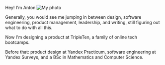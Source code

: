 
Hey! I'm Anton ![My photo](/me.jpeg)

Generally, you would see me jumping in between design, software engineering, product management, leadership, and writing, still figuring out what to do with all this.

Now I'm designing a product at <Link href='https://tripleten.com' view='filled' color='#ff976b'>TripleTen</Link>, a family of online tech bootcamps.

Before that: product design at <Link href='https://practicum.yandex.ru' view='filled' color='#d5d6d8'>Yandex Practicum</Link>, software engineering at <Link href='https://surveys.yandex.com/' view='filled' color='#b8caf4'>Yandex Surveys</Link>, and a BSc in Mathematics and Computer Science.
